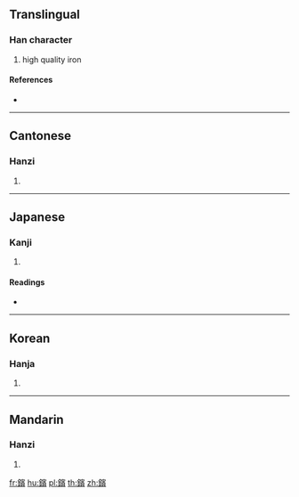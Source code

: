 {{character info/new}}
{{also|镔}}
==Translingual==

===Han character===
{{Han char|rn=167|rad=金|as=14|sn=22|four=83186|canj=CJMC}}

# high quality iron

====References====
* {{Han ref|kx=1325.050|dkj=40983|dj=1825.330|hdz=64268.220|uh=944C|ud=37964|bh=F767|bd=63335}}

----

==Cantonese==

===Hanzi===
{{yue-hanzi|jyut=|y=ban1|sim=镔}}

# {{defn|lang=yue|sort=金14}}

----

==Japanese==

===Kanji===
{{ja-kanji|grade=|rs=金14}}

# {{defn|lang=ja|sort=金14}}

====Readings====
* {{ja-readings|on=[[ひん]] (hin)|kun=[[はがね]] (hagane)|nanori=}}

----

==Korean==

===Hanja===
{{ko-hanja|hangeul=빈|eumhun=|rv=bin|mr=pin|y=pin}}

# {{defn|lang=ko|sort=金14}}

----

==Mandarin==

===Hanzi===
{{cmn-hanzi|sim=镔|pin=[[bīn]] ([[bin1]]), [[rú]] ([[ru2]])|wg=pin<sup>1</sup>, ju<sup>2</sup>}}

# {{defn|lang=cmn|sort=金14}}

[[fr:鑌]]
[[hu:鑌]]
[[pl:鑌]]
[[th:鑌]]
[[zh:鑌]]